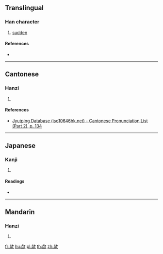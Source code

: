 ==Translingual==

===Han character===
{{Han char|rn=76|rad=欠|as=12|sn=16|four=|canj=FFNO,XFFNO|ids=⿰焱欠}}

# [[sudden]]

====References====
* {{Han ref|kx=0572.160|dkj=16202|dj=0960.150|hdz=32151.120|uh=6B58|ud=27480}}

----

==Cantonese==

===Hanzi===
{{yue-hanzi|jyut=[[fat1]], [[caat3]]|y=fat1, chaat3}}

# {{defn|lang=yue|sort=欠12}}

====References====
*[http://www.iso10646hk.net/jp/document/download.jsp Jyutping Database (iso10646hk.net) - Cantonese Pronunciation List (Part 2), p. 134]

----

==Japanese==

===Kanji===
{{ja-kanji|grade=|rs=欠12}}

# {{defn|lang=ja|sort=欠12}}

====Readings====
* {{ja-readings|on=[[くつ]] (kutsu), [[くち]] (kuchi)|kun=}}

----

==Mandarin==

===Hanzi===
{{cmn-hanzi|pin=[[chuā]] ([[chua1]]), [[xū]] ([[xu1]])|wg=ch'ua<sup>1</sup>, hsü<sup>1</sup>}}

# {{defn|lang=cmn|sort=欠12}}

[[fr:歘]]
[[hu:歘]]
[[pl:歘]]
[[th:歘]]
[[zh:歘]]